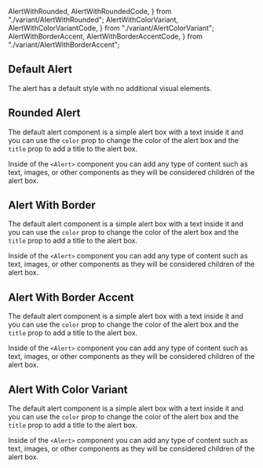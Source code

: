   AlertWithRounded,
  AlertWithRoundedCode,
} from "./variant/AlertWithRounded";
  AlertWithColorVariant,
  AlertWithColorVariantCode,
} from "./variant/AlertColorVariant";
  AlertWithBorderAccent,
  AlertWithBorderAccentCode,
} from "./variant/AlertWithBorderAccent";


## Default Alert

The alert has a default style with no additional visual elements.

<CodePreview code={DefaultAlertCode}>
  <DefaultAlert />
</CodePreview>

## Rounded Alert

The default alert component is a simple alert box with a text inside it and you can use the `color` prop to change the color of the alert box and the `title` prop to add a title to the alert box.

Inside of the `<Alert>` component you can add any type of content such as text, images, or other components as they will be considered children of the alert box.

<CodePreview code={AlertWithRoundedCode}>
  <AlertWithRounded />
</CodePreview>

## Alert With Border

The default alert component is a simple alert box with a text inside it and you can use the `color` prop to change the color of the alert box and the `title` prop to add a title to the alert box.

Inside of the `<Alert>` component you can add any type of content such as text, images, or other components as they will be considered children of the alert box.

<CodePreview code={AlertWithBorderCode}>
  <AlertWithBorder />
</CodePreview>

## Alert With Border Accent

The default alert component is a simple alert box with a text inside it and you can use the `color` prop to change the color of the alert box and the `title` prop to add a title to the alert box.

Inside of the `<Alert>` component you can add any type of content such as text, images, or other components as they will be considered children of the alert box.

<CodePreview code={AlertWithBorderAccentCode}>
  <AlertWithBorderAccent />
</CodePreview>

## Alert With Color Variant

The default alert component is a simple alert box with a text inside it and you can use the `color` prop to change the color of the alert box and the `title` prop to add a title to the alert box.

Inside of the `<Alert>` component you can add any type of content such as text, images, or other components as they will be considered children of the alert box.

<CodePreview code={AlertWithColorVariantCode}>
  <AlertWithColorVariant />
</CodePreview>
